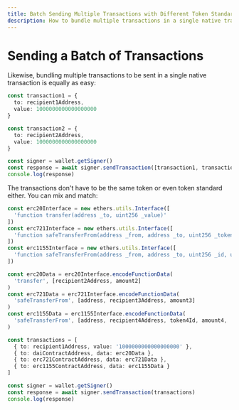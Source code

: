 ```yaml
---
title: Batch Sending Multiple Transactions with Different Token Standards
description: How to bundle multiple transactions in a single native transaction.
---
```


# Sending a Batch of Transactions

Likewise, bundling multiple transactions to be sent in a single native transaction is equally as easy:

```ts
const transaction1 = {
  to: recipient1Address,
  value: 1000000000000000000
}

const transaction2 = {
  to: recipient2Address,
  value: 1000000000000000000
}

const signer = wallet.getSigner()
const response = await signer.sendTransaction([transaction1, transaction2])
console.log(response)
```

The transactions don't have to be the same token or even token standard either.
You can mix and match:

```ts
const erc20Interface = new ethers.utils.Interface([
  'function transfer(address _to, uint256 _value)'
])
const erc721Interface = new ethers.utils.Interface([
  'function safeTransferFrom(address _from, address _to, uint256 _tokenId)'
])
const erc1155Interface = new ethers.utils.Interface([
  'function safeTransferFrom(address _from, address _to, uint256 _id, uint256 _value, bytes calldata _data)'
])

const erc20Data = erc20Interface.encodeFunctionData(
  'transfer', [recipient2Address, amount2]
)
const erc721Data = erc721Interface.encodeFunctionData(
  'safeTransferFrom', [address, recipient3Address, amount3]
)
const erc1155Data = erc1155Interface.encodeFunctionData(
  'safeTransferFrom', [address, recipient4Address, token4Id, amount4, '0x']
)

const transactions = [
  { to: recipient1Address, value: '1000000000000000000' },
  { to: daiContractAddress, data: erc20Data },
  { to: erc721ContractAddress, data: erc721Data },
  { to: erc1155ContractAddress, data: erc1155Data }
]

const signer = wallet.getSigner()
const response = await signer.sendTransaction(transactions)
console.log(response)
```
